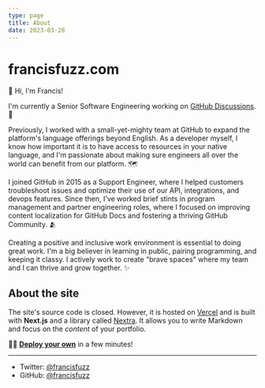 ```yaml
---
type: page
title: About
date: 2023-03-28
---
```


# francisfuzz.com

👋 Hi, I'm Francis!

I'm currently a Senior Software Engineering working on [GitHub Discussions](https://github.com/features/discussions). 💬

Previously, I worked with a small-yet-mighty team at GitHub to expand the platform's language offerings beyond English. As a developer myself, I know how important it is to have access to resources in your native language, and I'm passionate about making sure engineers all over the world can benefit from our platform. 🗺️

I joined GitHub in 2015 as a Support Engineer, where I helped customers troubleshoot issues and optimize their use of our API, integrations, and devops features. Since then, I've worked brief stints in program management and partner engineering roles, where I focused on improving content localization for GitHub Docs and fostering a thriving GitHub Community. 🫂

Creating a positive and inclusive work environment is essential to doing great work. I'm a big believer in learning in public, pairing programming, and keeping it classy. I actively work to create "brave spaces" where my team and I can thrive and grow together. ✨

## About the site

The site's source code is closed. However, it is hosted on [Vercel](https://vercel.com/) and is built with **Next.js** and a library called [Nextra](https://nextra.vercel.app/). It allows you to write Markdown and focus on the _content_ of your portfolio.

💁‍♀️ [**Deploy your own**](https://vercel.com/new/git/external?repository-url=https://github.com/vercel-solutions/nextjs-portfolio-starter&project-name=portfolio&repository-name=portfolio) in a few minutes!

---

- Twitter: [@francisfuzz](https://twitter.com/francisfuzz)
- GitHub: [@francisfuzz](https://github.com/francisfuzz)
